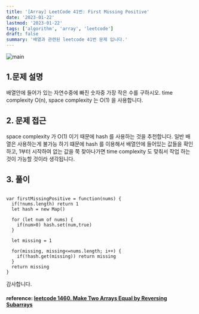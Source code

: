 ```yaml
---
title: '[Array] LeetCode 41번: First Missing Positive'
date: '2023-01-22'
lastmod: '2023-01-22'
tags: ['algorithm', 'array', 'leetcode']
draft: false
summary: '배열과 관련된 leetcode 41번 문제 입니다.'
---
```


![main](/static/leetcode/cover.jpg)

## 1.문제 설명

배열안에 들어가 있는 자연수중에 빠진 숫자중 가장 작은 수를 구하시오. time complexity O(n), space complexity 는 O(1) 을 사용합니다.

## 2. 문제 접근

space complexity 가 O(1) 이기 때문에 hash 를 사용하는 것을 추천합니다. 일반 배열은 사용하는게 불가능 하기 떄문에 hash 를 이용해서 배열안에 들어있는 값들을 확인하고, 1부터 시작하여 없는 값을 쭉 찾아나가면 time complexity 도 맞춰서 작업 하는 것이 가능할 것이라 생각됩니다.

## 3. 풀이

```tsx

var firstMissingPositive = function(nums) {
  if(!nums.length) return 1
  let hash = new Map()

  for (let num of nums) {
    if(num>0) hash.set(num,true)
  }

  let missing = 1

  for(missing, missing<=nums.length; i++) {
    if(!hash.get(missing)) return missing
  }
  return missing
}

```

감사합니다.

#### reference: [leetcode 1460. Make Two Arrays Equal by Reversing Subarrays](https://leetcode.com/problems/make-two-arrays-equal-by-reversing-subarrays)

